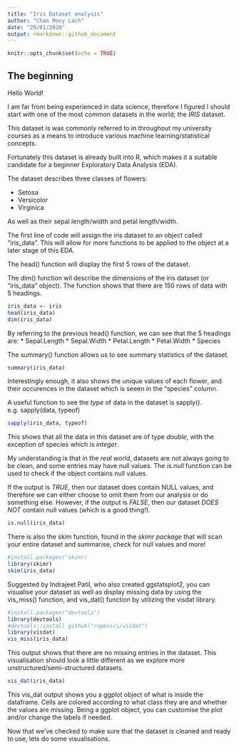 ```yaml
---
title: "Iris Dataset analysis"
author: "Chan Mony Lach"
date: "29/01/2020"
output: rmarkdown::github_document
---
```


```r
knitr::opts_chunk$set(echo = TRUE)
```

## The beginning
Hello World!

I am far from being experienced in data science, therefore I figured I should start with one of the most common datasets in the world; the *IRIS* dataset.

This dataset is was commonly referred to in throughout my university courses as a means to introduce various machine learning/statistical concepts. 

Fortunately this dataset is already built into R, which makes it a suitable candidate for a beginner Exploratory Data Analysis (EDA). 

The dataset describes three classes of flowers:

 * Setosa
 * Versicolor
 * Virginica

As well as their sepal length/width and petal length/width. 

The first line of code will assign the iris dataset to an object called "iris_data". This will allow for more functions to be applied to the object at a later stage of this EDA. 

The head() function will display the first 5 rows of the dataset. 

The dim() function wil describe the dimensions of the iris dataset (or "iris_data" object). The function shows that there are 150 rows of data with 5 headings. 

```r
iris_data <- iris
head(iris_data)
dim(iris_data)
```

By referring to the previous head() function, we can see that the 5 headings are: 
 * Sepal.Length
 * Sepal.Width
 * Petal.Length
 * Petal.Width
 * Species

The summary() function allows us to see summary statistics of the dataset. 
```r
summary(iris_data)
```

Interestingly enough, it also shows the unique values of each flower, and their occurences in the dataset which is seeen in the "species" column.



A useful function to see the *type* of data in the dataset is sapply().
e.g. sapply(data, typeof)

```r
sapply(iris_data, typeof)
```

This shows that all the data in this dataset are of type *double*, with the exception of species which is *integer*.

My understanding is that in the *real world*, datasets are not always going to be clean, and some entries may have null values. 
The *is.null* function can be used to check if the object contains null values. 

If the output is *TRUE*, then our dataset does contain NULL values, and therefore we can either choose to omit them from our analysis or do something else. However, if the output is *FALSE*, then our dataset *DOES NOT* contain null values (which is a good thing!). 

```r
is.null(iris_data)

```

There is also the skim function, found in the *skimr package* that will scan your entire dataset and summarise, check for null values and more!
```r
#install.packages("skimr)
library(skimr)
skim(iris_data)
```


Suggested by Indrajeet Patil, who also created ggstatsplot2, you can visualise your dataset as well as display missing data by using the vis_miss() function, and vis_dat() function by utilizing the visdat library.
```r
#install.packages("devtools")
library(devtools)
#devtools::install_github("ropensci/visdat")
library(visdat)
vis_miss(iris_data)
```
This output shows that there are no missing entries in the dataset. This visualisation should look a little different as we explore more unstructured/semi-structured datasets.
```r
vis_dat(iris_data)
```

This vis_dat  output shows you a ggplot object of what is inside the dataframe. Cells are colored according to what class they are and whether the values are missing. Being a ggplot object, you can customise the plot and/or change the labels if needed. 

Now that we've checked to make sure that the dataset is cleaned and ready to use, lets do some visualisations.